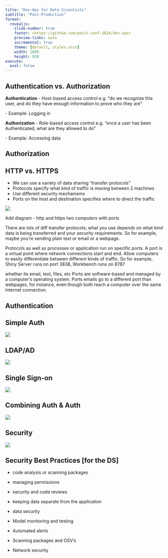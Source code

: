 ```yaml
---
title: "Dev-Ops for Data Scientists"
subtitle: "Post-Production"
format: 
  revealjs:
    slide-number: true
    footer: <https://github.com/posit-conf-2024/dev-ops>
    preview-links: auto
    incremental: true
    theme: [default, styles.scss]
    width: 1600
    height: 920
execute: 
  eval: false
---
```


## Authentication vs. Authorization

**Authentication** - Host-based access control e.g. "do we recognize this user, and do they have enough information to prove who they are"

\- Example: Logging in

**Authorization** - Role-based access control e.g. "once a user has been Authenticated, what are they allowed to do"

\- Example: Accessing data

## Authorization

## HTTP vs. HTTPS

-   We can use a variety of data sharing "transfer protocols"
-   Protocols specify what kind of traffic is moving between 2 machines
-   Use different security mechanisms
-   Ports on the host and destination specifies where to direct the traffic

![](assets/images/03/http-vs-https.png)

::: notes
Add diagram - http and https two computers with ports

There are lots of diff transfer protocols; what you use depends on what kind data is being transferred and your security requirements. So for example, maybe you're sending plain text or email or a webpage.

Protocols as well as processes or application run on specific ports. A port is a virtual point where network connections start and end. Allow computers to easily differentiate between different kinds of traffic. So for example, Shiny Server runs on port 3838, Workbench runs on 8787

whether its email, text, files, etc Ports are software-based and managed by a computer's operating system. Ports emails go to a different port than webpages, for instance, even though both reach a computer over the same Internet connection.
:::

## Authentication

## Simple Auth

![](assets/images/04/simple_auth.png)

## LDAP/AD

![](assets/images/04/ldap-ad.png)

## Single Sign-on

![](assets/images/04/sso.png)

## Combining Auth & Auth

![](assets/images/04/passthrough_auth.png)

## Security

![](assets/images/04/it_hierarchy.png)

## Security Best Practices \[for the DS\]

-   code analysis or scanning packages

-   managing permissions

-   security and code reviews

-   keeping data separate from the application

-   data security

-   Model monitoring and testing

-   Automated alerts

-   Scanning packages and OSV's

-   Network security
